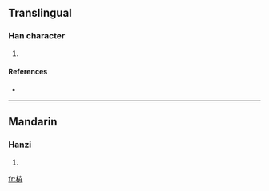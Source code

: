 ==Translingual==

===Han character===
{{Han char|rn=75|rad=木|as=05|sn=9|four=|canj=木十廿 (DJT)}}

# {{defn|Han|sort=木05}}

====References====
* {{Han ref|kx=0518.020|dkj=14597|dj=0906.020|hdz=21176.130|uh=67BF|ud=26559}}

----

==Mandarin==

===Hanzi===
{{cmn-hanzi|pin=[[niè]] ([[nie4]])|wg=nieh<sup>4</sup>}}

# {{defn|Mandarin}}

[[fr:枿]]